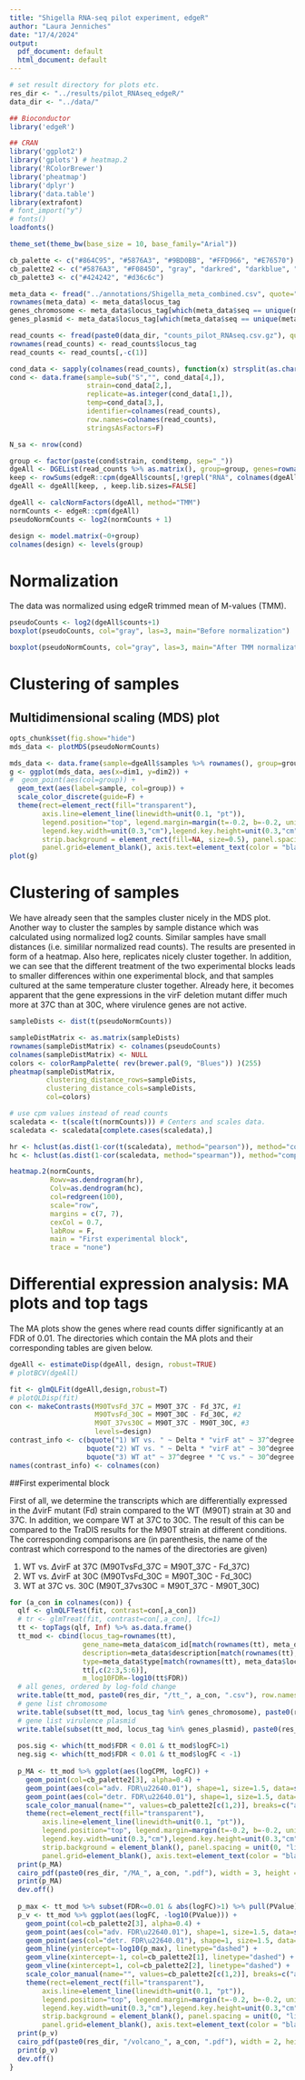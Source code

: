 ```yaml
---
title: "Shigella RNA-seq pilot experiment, edgeR"
author: "Laura Jenniches"
date: "17/4/2024"
output:
  pdf_document: default
  html_document: default
---
```


```r
# set result directory for plots etc.
res_dir <- "../results/pilot_RNAseq_edgeR/"
data_dir <- "../data/"
```

```r
## Bioconductor
library('edgeR')

## CRAN
library('ggplot2')
library('gplots') # heatmap.2
library('RColorBrewer')
library('pheatmap')
library('dplyr')
library('data.table')
library(extrafont)
# font_import("y")
# fonts()
loadfonts()

theme_set(theme_bw(base_size = 10, base_family="Arial"))

cb_palette <- c("#864C95", "#5876A3", "#9BD0BB", "#FFD966", "#E76570")
cb_palette2 <- c("#5876A3", "#F0845D", "gray", "darkred", "darkblue", "#9BD0BB")
cb_palette3 <- c("#424242", "#d36c6c")
```



```r
meta_data <- fread("../annotations/Shigella_meta_combined.csv", quote="\"", stringsAsFactors=F, data.table=F)
rownames(meta_data) <- meta_data$locus_tag
genes_chromosome <- meta_data$locus_tag[which(meta_data$seq == unique(meta_data$seq)[1])]
genes_plasmid <- meta_data$locus_tag[which(meta_data$seq == unique(meta_data$seq)[2])]

read_counts <- fread(paste0(data_dir, "counts_pilot_RNAseq.csv.gz"), quote="\"", stringsAsFactors=F, data.table=F)
rownames(read_counts) <- read_counts$locus_tag
read_counts <- read_counts[,-c(1)]

cond_data <- sapply(colnames(read_counts), function(x) strsplit(as.character(x), "[_]")[[1]])
cond <- data.frame(sample=sub("S","", cond_data[4,]),
                   strain=cond_data[2,],
                   replicate=as.integer(cond_data[1,]),
                   temp=cond_data[3,],
                   identifier=colnames(read_counts),
                   row.names=colnames(read_counts),
                   stringsAsFactors=F)

N_sa <- nrow(cond)
```

```r
group <- factor(paste(cond$strain, cond$temp, sep="_"))
dgeAll <- DGEList(read_counts %>% as.matrix(), group=group, genes=rownames(read_counts))
keep <- rowSums(edgeR::cpm(dgeAll$counts[,!grepl("RNA", colnames(dgeAll$counts))]) > 10) >= 3
dgeAll <- dgeAll[keep, , keep.lib.sizes=FALSE]

dgeAll <- calcNormFactors(dgeAll, method="TMM")
normCounts <- edgeR::cpm(dgeAll)
pseudoNormCounts <- log2(normCounts + 1)

design <- model.matrix(~0+group)
colnames(design) <- levels(group)
```

# Normalization
The data was normalized using edgeR trimmed mean of M-values (TMM).

```r
pseudoCounts <- log2(dgeAll$counts+1)
boxplot(pseudoCounts, col="gray", las=3, main="Before normalization")
```

```r
boxplot(pseudoNormCounts, col="gray", las=3, main="After TMM normalization")
```

# Clustering of samples
## Multidimensional scaling (MDS) plot

```r
opts_chunk$set(fig.show="hide")
mds_data <- plotMDS(pseudoNormCounts)
```

```r
mds_data <- data.frame(sample=dgeAll$samples %>% rownames(), group=group, dim1=mds_data$x, dim2=mds_data$y)
g <- ggplot(mds_data, aes(x=dim1, y=dim2)) +
#  geom_point(aes(col=group)) +
  geom_text(aes(label=sample, col=group)) +
  scale_color_discrete(guide=F) +
  theme(rect=element_rect(fill="transparent"),
        axis.line=element_line(linewidth=unit(0.1, "pt")),
        legend.position="top", legend.margin=margin(t=-0.2, b=-0.2, unit="cm"),
        legend.key.width=unit(0.3,"cm"),legend.key.height=unit(0.3,"cm"),
        strip.background = element_rect(fill=NA, size=0.5), panel.spacing = unit(0, "lines"),
        panel.grid=element_blank(), axis.text=element_text(color = "black"))
plot(g)
```

# Clustering of samples
We have already seen that the samples cluster nicely in the MDS plot. Another way to cluster the samples by sample distance which was calculated using normalized log2 counts. Similar samples have small distances (i.e. simililar normalized read counts). The results are presented in form of a heatmap. Also here, replicates nicely cluster together. In addition, we can see that the different treatment of the two experimental blocks leads to smaller differences within one experimental block, and that samples cultured at the same temperature cluster together. Already here, it becomes apparent that the gene expressions in the virF deletion mutant differ much more at 37C than at 30C, where virulence genes are not active.

```r
sampleDists <- dist(t(pseudoNormCounts))

sampleDistMatrix <- as.matrix(sampleDists)
rownames(sampleDistMatrix) <- colnames(pseudoCounts)
colnames(sampleDistMatrix) <- NULL
colors <- colorRampPalette( rev(brewer.pal(9, "Blues")) )(255)
pheatmap(sampleDistMatrix,
         clustering_distance_rows=sampleDists,
         clustering_distance_cols=sampleDists,
         col=colors)
```


```r
# use cpm values instead of read counts
scaledata <- t(scale(t(normCounts))) # Centers and scales data.
scaledata <- scaledata[complete.cases(scaledata),]

hr <- hclust(as.dist(1-cor(t(scaledata), method="pearson")), method="complete") # Cluster rows by Pearson correlation.
hc <- hclust(as.dist(1-cor(scaledata, method="spearman")), method="complete") # Clusters columns by Spearman correlation.

heatmap.2(normCounts,
          Rowv=as.dendrogram(hr), 
          Colv=as.dendrogram(hc),
          col=redgreen(100),
          scale="row",
          margins = c(7, 7),
          cexCol = 0.7,
          labRow = F,
          main = "First experimental block",
          trace = "none")
```

# Differential expression analysis: MA plots and top tags
The MA plots show the genes where read counts differ significantly at an FDR of 0.01. The directories which contain the MA plots and their corresponding tables are given below.

```r
dgeAll <- estimateDisp(dgeAll, design, robust=TRUE)
# plotBCV(dgeAll)

fit <- glmQLFit(dgeAll,design,robust=T)
# plotQLDisp(fit)
con <- makeContrasts(M90TvsFd_37C = M90T_37C - Fd_37C, #1
                     M90TvsFd_30C = M90T_30C - Fd_30C, #2
                     M90T_37vs30C = M90T_37C - M90T_30C, #3
                     levels=design)
contrast_info <- c(bquote("1) WT vs. " ~ Delta * "virF at" ~ 37^degree * "C"), #1
                   bquote("2) WT vs. " ~ Delta * "virF at" ~ 30^degree * "C"), #2
                   bquote("3) WT at" ~ 37^degree * "C vs." ~ 30^degree * "C")) #3
names(contrast_info) <- colnames(con)
```

##First experimental block

First of all, we determine the transcripts which are differentially expressed in the $\Delta$virF mutant (Fd) strain compared to the WT (M90T) strain at 30 and 37C. In addition, we compare WT at 37C to 30C. The result of this can be compared to the TraDIS results for the M90T strain at different conditions. The corresponding comparisons are (in parenthesis, the name of the contrast which correspond to the names of the directories are given)

1) WT vs. $\Delta$virF at 37C (M90TvsFd_37C = M90T_37C - Fd_37C)
2) WT vs. $\Delta$virF at 30C (M90TvsFd_30C = M90T_30C - Fd_30C)
3) WT at 37C vs. 30C (M90T_37vs30C = M90T_37C - M90T_30C)

```r
for (a_con in colnames(con)) {
  qlf <- glmQLFTest(fit, contrast=con[,a_con])
  # tr <- glmTreat(fit, contrast=con[,a_con], lfc=1)
  tt <- topTags(qlf, Inf) %>% as.data.frame()
  tt_mod <- cbind(locus_tag=rownames(tt),
                  gene_name=meta_data$com_id[match(rownames(tt), meta_data$locus_tag)],
                  description=meta_data$description[match(rownames(tt), meta_data$locus_tag)],
                  type=meta_data$type[match(rownames(tt), meta_data$locus_tag)],
                  tt[,c(2:3,5:6)],
                  m_log10FDR=-log10(tt$FDR))
  # all genes, ordered by log-fold change
  write.table(tt_mod, paste0(res_dir, "/tt_", a_con, ".csv"), row.names=F, quote=F, sep="\t")
  # gene list chromosome
  write.table(subset(tt_mod, locus_tag %in% genes_chromosome), paste0(res_dir, "/tt_chromosome_", a_con, ".csv"), row.names=F, quote=F, sep="\t")
  # gene list virulence plasmid
  write.table(subset(tt_mod, locus_tag %in% genes_plasmid), paste0(res_dir, "/tt_plasmid_", a_con, ".csv"), row.names=F, quote=F, sep="\t")
  
  pos.sig <- which(tt_mod$FDR < 0.01 & tt_mod$logFC>1)
  neg.sig <- which(tt_mod$FDR < 0.01 & tt_mod$logFC < -1) 
  
  p_MA <- tt_mod %>% ggplot(aes(logCPM, logFC)) +
    geom_point(col=cb_palette2[3], alpha=0.4) +
    geom_point(aes(col="adv. FDR\u22640.01"), shape=1, size=1.5, data=subset(tt_mod, FDR<=0.01 & logFC < -1)) +
    geom_point(aes(col="detr. FDR\u22640.01"), shape=1, size=1.5, data=subset(tt_mod, FDR<=0.01 & logFC>1)) +
    scale_color_manual(name="", values=cb_palette2[c(1,2)], breaks=c("adv. FDR\u22640.01", "detr. FDR\u22640.01")) +
    theme(rect=element_rect(fill="transparent"),
        axis.line=element_line(linewidth=unit(0.1, "pt")),
        legend.position="top", legend.margin=margin(t=-0.2, b=-0.2, unit="cm"),
        legend.key.width=unit(0.3,"cm"),legend.key.height=unit(0.3,"cm"),
        strip.background = element_blank(), panel.spacing = unit(0, "lines"),
        panel.grid=element_blank(), axis.text=element_text(color = "black"))
  print(p_MA)
  cairo_pdf(paste0(res_dir, "/MA_", a_con, ".pdf"), width = 3, height = 3)
  print(p_MA)
  dev.off()
  
  p_max <- tt_mod %>% subset(FDR<=0.01 & abs(logFC)>1) %>% pull(PValue) %>% max()
  p_v <- tt_mod %>% ggplot(aes(logFC, -log10(PValue))) +
    geom_point(col=cb_palette2[3], alpha=0.4) +
    geom_point(aes(col="adv. FDR\u22640.01"), shape=1, size=1.5, data=subset(tt_mod, FDR<=0.01 & logFC < -1)) +
    geom_point(aes(col="detr. FDR\u22640.01"), shape=1, size=1.5, data=subset(tt_mod, FDR<=0.01 & logFC>1)) +
    geom_hline(yintercept=-log10(p_max), linetype="dashed") +
    geom_vline(xintercept=-1, col=cb_palette2[1], linetype="dashed") +
    geom_vline(xintercept=1, col=cb_palette2[2], linetype="dashed") +
    scale_color_manual(name="", values=cb_palette2[c(1,2)], breaks=c("adv. FDR\u22640.01", "detr. FDR\u22640.01")) +
    theme(rect=element_rect(fill="transparent"),
        axis.line=element_line(linewidth=unit(0.1, "pt")),
        legend.position="top", legend.margin=margin(t=-0.2, b=-0.2, unit="cm"),
        legend.key.width=unit(0.3,"cm"),legend.key.height=unit(0.3,"cm"),
        strip.background = element_blank(), panel.spacing = unit(0, "lines"),
        panel.grid=element_blank(), axis.text=element_text(color = "black"))
  print(p_v)
  cairo_pdf(paste0(res_dir, "/volcano_", a_con, ".pdf"), width = 2, height = 2.1)
  print(p_v)
  dev.off()
}
```
